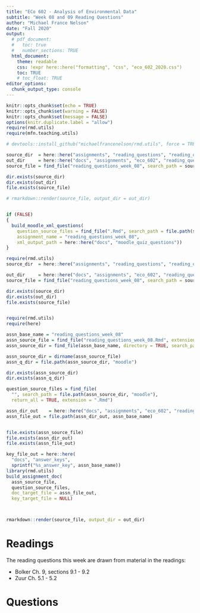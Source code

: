 ```yaml
---
title: "ECo 602 - Analysis of Environmental Data"
subtitle: "Week 08 and 09 Reading Questions"
author: "Michael France Nelson"
date: "Fall 2020"
output:
  # pdf_document:
  #   toc: true
  #   number_sections: TRUE
  html_document:
    theme: readable
    css: !expr here::here("formatting", "css", "eco_602_2020.css")
    toc: TRUE
    # toc_float: TRUE
editor_options: 
  chunk_output_type: console
---
```


```r
knitr::opts_chunk$set(echo = TRUE)
knitr::opts_chunk$set(warning = FALSE)
knitr::opts_chunk$set(message = FALSE)
options(knitr.duplicate.label = "allow")
require(rmd.utils)
require(mfn.teaching.utils)

# devtools::install_github("michaelfrancenelson/rmd.utils", force = TRUE)

```


```r
source_dir  = here::here("assignments", "reading_questions", "reading_questions_week_08")
out_dir     = here::here("docs", "assignments", "eco_602", "reading_questions")
source_file = find_file("reading_questions_week_08", search_path = source_dir, extension = ".Rmd", recursive = FALSE)

dir.exists(source_dir)
dir.exists(out_dir)
file.exists(source_file)

# rmarkdown::render(source_file, output_dir = out_dir)


if (FALSE)
{
  build_moodle_xml_questions(
    question_source_files = find_file(".Rmd", search_path = file.path(source_dir, "moodle"), return_all = TRUE),
    assignment_name = "reading_questions_week_08",
    xml_output_path = here::here("docs", "moodle_quiz_questions"))
}

```



```r
require(rmd.utils)
source_dir  = here::here("assignments", "reading_questions", "reading_questions_week_08")

out_dir     = here::here("docs", "assignments", "eco_602", "reading_questions")
source_file = find_file("reading_questions_week_08", search_path = source_dir, extension = ".Rmd", recursive = FALSE)

dir.exists(source_dir)
dir.exists(out_dir)
file.exists(source_file)


require(rmd.utils)
require(here)

assn_base_name = "reading_questions_week_08"
assn_source_file = find_file("reading_questions_week_08.Rmd", extension = ".Rmd",exact_match = TRUE)
assn_source_dir = find_file(assn_base_name, directory = TRUE, search_path = here::here("assignments"))

assn_source_dir = dirname(assn_source_file)
assn_q_dir = file.path(assn_source_dir, "moodle")

dir.exists(assn_source_dir)
dir.exists(assn_q_dir)

question_source_files = find_file(
  "", search_path = file.path(assn_source_dir, "moodle"), 
  return_all = TRUE, extension = ".Rmd")

assn_dir_out    = here::here("docs", "assignments", "eco_602", "reading_questions")
assn_file_out = file.path(assn_dir_out, assn_base_name)


file.exists(assn_source_file)
file.exists(assn_dir_out)
file.exists(assn_file_out)

key_file_out = here::here(
  "docs", "answer_keys",
  sprintf("%s_answer_key", assn_base_name))
library(rmd.utils)
build_assignment_doc(
  assn_source_file,
  question_source_files,
  doc_target_file = assn_file_out,
  key_target_file = NULL)



rmarkdown::render(source_file, output_dir = out_dir)
```



# Readings

The reading questions this week are drawn from material in the readings:

- Bolker Ch. 9, sections 9.1 - 9.2
- Zuur Ch. 5.1 - 5.2

# Questions

